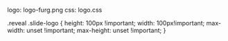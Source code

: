 logo: logo-furg.png
  css: logo.css

:::logo.css

.reveal .slide-logo {
  height: 100px !important;
  width: 100px!important;
  max-width: unset !important;
  max-height: unset !important;
}
:::